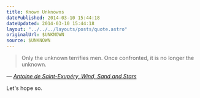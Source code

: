 ```yaml
---
title: Known Unknowns
datePublished: 2014-03-10 15:44:18
dateUpdated: 2014-03-10 15:44:18
layout: "../../../layouts/posts/quote.astro"
originalUrl: $UNKNOWN
source: $UNKNOWN
---
```


> Only the unknown terrifies men. Once confronted, it is no longer the unknown.

— <cite>[Antoine de Saint-Exupéry, _Wind, Sand and Stars_](https://www.goodreads.com/book/show/8837.Wind_Sand_and_Stars)</cite>

Let's hope so.
